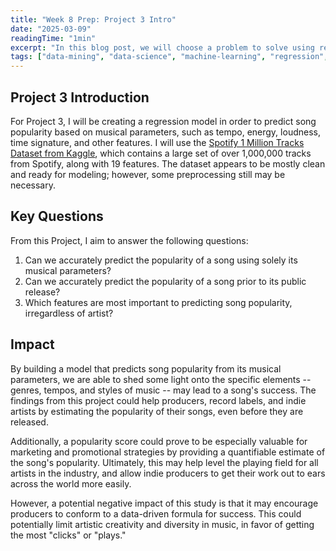 ```yaml
---
title: "Week 8 Prep: Project 3 Intro"
date: "2025-03-09"
readingTime: "1min"
excerpt: "In this blog post, we will choose a problem to solve using regression for Project 3."
tags: ["data-mining", "data-science", "machine-learning", "regression", "algorithms"]
---
```

## Project 3 Introduction
For Project 3, I will be creating a regression model in order to predict song popularity based on musical parameters, such as tempo, energy, loudness, time signature, and other features. I will use the [Spotify 1 Million Tracks Dataset from Kaggle](https://www.kaggle.com/datasets/amitanshjoshi/spotify-1million-tracks), which contains a large set of over 1,000,000 tracks from Spotify, along with 19 features. The dataset appears to be mostly clean and ready for modeling; however, some preprocessing still may be necessary.
## Key Questions
From this Project, I aim to answer the following questions:
1. Can we accurately predict the popularity of a song using solely its musical parameters?
2. Can we accurately predict the popularity of a song prior to its public release?
3. Which features are most important to predicting song popularity, irregardless of artist?
## Impact
By building a model that predicts song popularity from its musical parameters, we are able to shed some light onto the specific elements -- genres, tempos, and styles of music -- may lead to a song's success. The findings from this project could help producers, record labels, and indie artists by estimating the popularity of their songs, even before they are released. 

Additionally, a popularity score could prove to be especially valuable for marketing and promotional strategies by providing a quantifiable estimate of the song's popularity. Ultimately, this may help level the playing field for all artists in the industry, and allow indie producers to get their work out to ears across the world more easily.

However, a potential negative impact of this study is that it may encourage producers to conform to a data-driven formula for success. This could potentially limit artistic creativity and diversity in music, in favor of getting the most "clicks" or "plays."